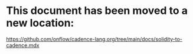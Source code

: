 # This document has been moved to a new location:

https://github.com/onflow/cadence-lang.org/tree/main/docs/solidity-to-cadence.mdx
